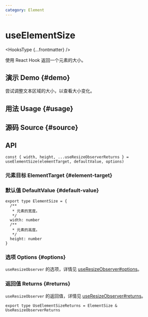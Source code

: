 ```yaml
---
category: Element
---
```


# useElementSize


<HooksType {...frontmatter} />

使用 React Hook 返回一个元素的大小。

## 演示 Demo \{#demo}

尝试调整文本区域的大小，以查看大小变化。


<App />

## 用法 Usage \{#usage}



## 源码 Source \{#source}


<Source />

## API

```tsx
const { width, height, ...useResizeObserverReturns } = useElementSize(elementTarget, defaultValue, options)
```

### 元素目标 ElementTarget \{#element-target}


<Tip type="target" />

### 默认值 DefaultValue \{#default-value}

```tsx
export type ElementSize = {
  /**
   * 元素的宽度。
   */
  width: number
  /**
   * 元素的高度。
   */
  height: number
}
```

### 选项 Options \{#options}

`useResizeObserver` 的选项，详情见 [useResizeObserver#options](/reference/use-resize-observer/#options)。

### 返回值 Returns \{#returns}

`useResizeObserver` 的返回值，详情见 [useResizeObserver#returns](/reference/use-resize-observer/#returns)。

```tsx
export type UseElementSizeReturns = ElementSize & UseResizeObserverReturns
```
